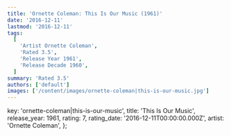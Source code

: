 ```yaml
---
title: 'Ornette Coleman: This Is Our Music (1961)'
date: '2016-12-11'
lastmod: '2016-12-11'
tags:
  [
    'Artist Ornette Coleman',
    'Rated 3.5',
    'Release Year 1961',
    'Release Decade 1960',
  ]
summary: 'Rated 3.5'
authors: ['default']
images: ['/content/images/ornette-coleman|this-is-our-music.jpg']
---
```


  key: 'ornette-coleman|this-is-our-music',
  title: 'This Is Our Music',
  release_year: 1961,
  rating: 7,
  rating_date: '2016-12-11T00:00:00.000Z',
  artist: 'Ornette Coleman',
};

<MusicRating data={data} />
